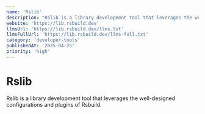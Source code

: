 ```yaml
---
name: 'Rslib'
description: "Rslib is a library development tool that leverages the well-designed configurations and plugins of Rsbuild."
website: 'https://lib.rsbuild.dev'
llmsUrl: 'https://lib.rsbuild.dev/llms.txt'
llmsFullUrl: 'https://lib.rsbuild.dev/llms-full.txt'
category: 'developer-tools'
publishedAt: '2025-04-25'
priority: 'high'
---
```


# Rslib

Rslib is a library development tool that leverages the well-designed configurations and plugins of Rsbuild.
